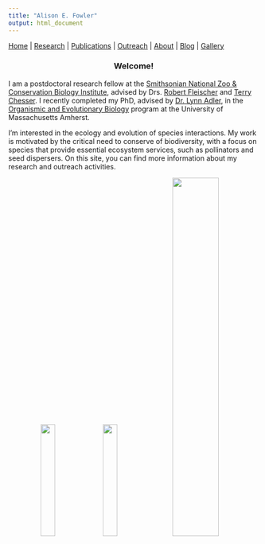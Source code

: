 ```yaml
---
title: "Alison E. Fowler"
output: html_document
---
```


[Home](index.html)  |  [Research](research.html)  |  [Publications](pubs.html)  |  [Outreach](outreach.html)  |  [About](about.html) | [Blog](blog.html) | [Gallery](gallery.html)

<center>
### Welcome! 
</center>

I am a postdoctoral research fellow at the [Smithsonian National Zoo & Conservation Biology Institute](https://nationalzoo.si.edu/conservation), advised by Drs. [Robert Fleischer](https://nationalzoo.si.edu/about/staff/robert-c-fleischer) and [Terry Chesser](https://www.usgs.gov/staff-profiles/terry-chesser). I recently completed my PhD, advised by [Dr. Lynn Adler](https://blogs.umass.edu/lynnadler/), in the [Organismic and Evolutionary Biology](https://gpls.cns.umass.edu/oeb) program at the University of Massachusetts Amherst. 

I'm interested in the ecology and evolution of species interactions. My work is motivated by the critical need to conserve of biodiversity, with a focus on species that provide essential ecosystem services, such as pollinators and seed dispersers. On this site, you can find more information about my research and outreach activities.  

<center> <img src="images/IMG_1230.JPG" width="24%">
<img src="images/IMG_1307.JPG" width="24%">
<img src="images/IMG_1530.JPG" width="43%">
</center>